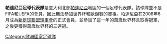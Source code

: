 {{unreferenced|time=2015-06-02T17:38:39+00:00}}
'''帕達尼亞足球代表隊'''是意大利北部[[帕達尼亞|帕達尼亞]]地區的一個足球代表隊。該球隊並不是FIFA和UEFA的會員，因此無法參加世界杯和歐錦賽的賽事。帕達尼亞在2008年6月成為[[新足球聯盟理事會|新足球聯盟理事會]]的正式會員，並參加了這一年的萬歲世界杯且取得冠軍，之後更獲得萬歲世界杯的三連冠。

[[Category:歐洲國家足球隊|Category:歐洲國家足球隊]]